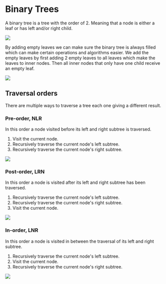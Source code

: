 
# Binary Trees

A binary tree is a tree with the order of 2. Meaning that a node is either a leaf or has left and/or right child.

<Image
    src="/cs/treesBinary.png"
    caption="A binary tree."
/>

By adding empty leaves we can make sure the binary tree is always filled which can make certain operations and algorithms easier. We add the empty leaves by first adding 2 empty leaves to all leaves which make the leaves to inner nodes. Then all inner nodes that only have one child receive an empty leaf.

<Image
    src="/cs/treesBinaryAlternative.png"
    caption="A binary tree."
/>

## Traversal orders

There are multiple ways to traverse a tree each one giving a different result.

### Pre-order, NLR

In this order a node visited before its left and right subtree is traversed.

1. Visit the current node.
2. Recursively traverse the current node's left subtree.
3. Recursively traverse the current node's right subtree.

<Image
    src="/cs/treesPreOrder.png"
    caption="A binary tree."
/>

### Post-order, LRN

In this order a node is visited after its left and right subtree has been traversed.

1. Recursively traverse the current node's left subtree.
2. Recursively traverse the current node's right subtree.
3. Visit the current node.

<Image
    src="/cs/treesPostOrder.png"
    caption="A binary tree."
/>

### In-order, LNR

In this order a node is visited in between the traversal of its left and right subtree.

1. Recursively traverse the current node's left subtree.
2. Visit the current node.
3. Recursively traverse the current node's right subtree.

<Image
    src="/cs/treesInOrder.png"
    caption="A binary tree."
/>
